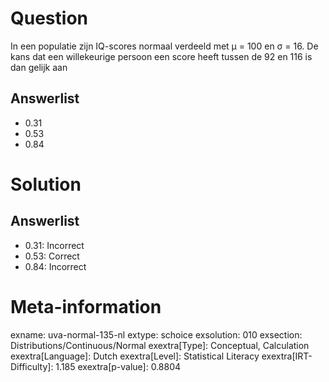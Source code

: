 Question
========

In een populatie zijn IQ-scores normaal verdeeld met μ = 100 en σ = 16.
De kans dat een willekeurige persoon een score heeft tussen de 92 en 116
is dan gelijk aan

Answerlist
----------

* 0.31
* 0.53
* 0.84

Solution
========

Answerlist
----------

* 0.31: Incorrect
* 0.53: Correct
* 0.84: Incorrect

Meta-information
================
exname: uva-normal-135-nl
extype: schoice
exsolution: 010
exsection: Distributions/Continuous/Normal
exextra[Type]: Conceptual, Calculation
exextra[Language]: Dutch
exextra[Level]: Statistical Literacy
exextra[IRT-Difficulty]: 1.185
exextra[p-value]: 0.8804
